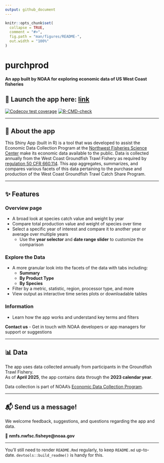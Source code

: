 ```yaml
---
output: github_document
---
```


<!-- README.md is generated from README.Rmd. Please edit that file -->

```r
knitr::opts_chunk$set(
  collapse = TRUE,
  comment = "#>",
  fig.path = "man/figures/README-",
  out.width = "100%"
)
```

# purchprod

**An app built by NOAA for exploring economic data of US West Coast fisheries**

## 🚀 Launch the app here: [link]()

<!-- badges: start -->
[![Codecov test coverage](https://codecov.io/gh/ramhunte/purchprod/graph/badge.svg)](https://app.codecov.io/gh/ramhunte/purchprod)
[![R-CMD-check](https://github.com/ramhunte/purchprod/actions/workflows/R-CMD-check.yaml/badge.svg)](https://github.com/ramhunte/purchprod/actions/workflows/R-CMD-check.yaml)
<!-- badges: end -->

---

## 🧭 About the app 

This Shiny App (built in R) is a tool that was developed to assist the Economic Data Collection Program at the
<a href="https://www.fisheries.noaa.gov/about/northwest-fisheries-science-center" target="_blank">Northwest Fisheries Science Center</a> 
make its economic data available to the public. Data is collected annually from the West Coast Groundfish Trawl Fishery as required by
<a href="https://www.ecfr.gov/current/title-50/chapter-VI/part-660/subpart-D/section-660.114" target="_blank">regulation 50 CFR 660.114</a>.
This app aggregates, summarizes, and compares various facets of this data pertaining to the purchase and production of the West Coast Groundfish Trawl Catch Share Program.

---

## ✨ Features 

### **Overview page**
- A broad look at species catch value and weight by year
- Compare total production value and weight of species over time
- Select a specific year of interest and compare it to another year or average over multiple years
    - Use the **year selector** and **date range slider** to customize the comparison

### **Explore the Data**
- A more granular look into the facets of the data with tabs including:
  - **Summary**
  - **By Product Type**
  - **By Species**
- Filter by a metric, statistic, region, processor type, and more
- View output as interactive time series plots or downloadable tables

### **Information**
- Learn how the app works and understand key terms and filters

**Contact us**
- Get in touch with NOAA developers or app managers for support or suggestions

---

## 📊 Data

The app uses data collected annually from participants in the Groundfish Trawl Fishery.  
As of **April 2025**, the app contains data through the **2023 calendar year**.

Data collection is part of NOAA’s [Economic Data Collection Program](https://www.fisheries.noaa.gov/west-coast/science-data/economic-data-collection-west-coast-groundfish-trawl-fishery).

---

## 📬 Send us a message!

We welcome feedback, suggestions, and questions regarding the app and data. 

📧 **nmfs.nwfsc.fisheye@noaa.gov**

---



You'll still need to render `README.Rmd` regularly, to keep `README.md` up-to-date. `devtools::build_readme()` is handy for this.


